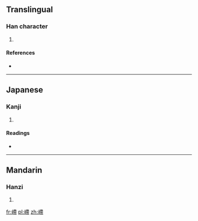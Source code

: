 ==Translingual==

===Han character===
{{Han char|rn=46|rad=山|as=11|sn=14|four=2472<sub>7</sub>|canj=山大心月 (UKPB)|ids=⿰[[山]][[帶]]}}

# {{defn|Han|sort=山11}}

====References====
* {{Han ref|kx=0318.090|dkj=08391|dj=0618.310|hdz=10793.020|uh=5D7D|ud=23933|bh=E1A5|bd=57765}}

----

==Japanese==

===Kanji===
{{ja-kanji|grade=|rs=山11}}

# {{defn|lang=ja|sort=山11}}

====Readings====
* {{ja-readings|on=[[てつ]] (tetsu), [[でち]] (dechi), [[てい]] (tei), [[だい]] (dai)|kun=}}

----

==Mandarin==

===Hanzi===
{{cmn-hanzi|pin=[[dié]] ([[die2]])|wg=tieh<sup>2</sup>}}

# {{defn|lang=cmn|sort=山11}}

[[fr:嵽]]
[[pl:嵽]]
[[zh:嵽]]